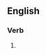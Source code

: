 ==English==

===Verb===
{{head|en|present participle}}

# {{present participle of|overstress|lang=en|nocat=1}}